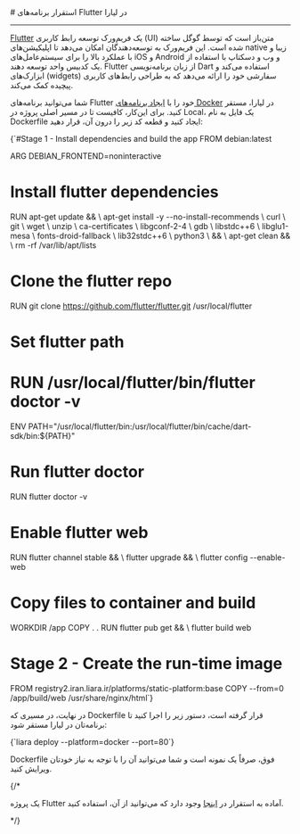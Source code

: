 

<Layout>
<Head>
<title>مستندات استقرار برنامه‌های Flutter - لیارا</title>
<meta property="og:title" content="مستندات خدمات رایانش ابری لیارا" />
<meta property="og:description" content="مستندات مربوط به نحوه استقرار برنامه‌های flutter یا فلاتر در پلتفرم داکر در لیارا"  />
<meta property="og:image" content="https://files.liara.ir/liara/logos/liara-poster.jpg" />
</Head>
# استقرار برنامه‌های Flutter در لیارا
<hr className="mb-2" />
<a href="https://flutter.dev/" className="text-[#2196f3] ">Flutter</a> یک فریم‌ورک توسعه رابط کاربری (UI) متن‌باز است که توسط گوگل ساخته شده است. این فریم‌ورک به توسعه‌دهندگان امکان می‌دهد تا اپلیکیشن‌های native زیبا و با عملکرد بالا را برای سیستم‌عامل‌های iOS و Android و وب و دسکتاپ با استفاده از یک کدبیس واحد توسعه دهند. Flutter از زبان برنامه‌نویسی Dart استفاده می‌کند و ابزارک‌های (widgets) سفارشی خود را ارائه می‌دهد که به طراحی رابط‌های کاربری پیچیده کمک می‌کند.
<div className="h-2" />

شما می‌توانید برنامه‌های Flutter خود را با <a href="../../how-tos/create-app" className="text-[#2196f3] ">ایجاد برنامه‌های Docker</a> در لیارا، مستقر کنید.
برای این‌کار، کافیست تا در مسیر اصلی پروژه در Local، یک فایل به نام <Important>Dockerfile</Important> ایجاد کنید و قطعه کد زیر را درون آن، قرار دهید:
<div className="h-2" />
<div dir='ltr'>
    <Highlight className="dockerfile">
        {`#Stage 1 - Install dependencies and build the app
FROM debian:latest

ARG DEBIAN_FRONTEND=noninteractive

# Install flutter dependencies
RUN apt-get update && \\
    apt-get install -y --no-install-recommends \\
      curl \\
      git \\
      wget \\
      unzip \\
      ca-certificates \\
      libgconf-2-4 \\
      gdb \\
      libstdc++6 \\
      libglu1-mesa \\
      fonts-droid-fallback \\
      lib32stdc++6 \\
      python3 \\
    && \\
    apt-get clean && \\
    rm -rf /var/lib/apt/lists

# Clone the flutter repo
RUN git clone https://github.com/flutter/flutter.git /usr/local/flutter

# Set flutter path
# RUN /usr/local/flutter/bin/flutter doctor -v
ENV PATH="/usr/local/flutter/bin:/usr/local/flutter/bin/cache/dart-sdk/bin:\${PATH}"

# Run flutter doctor
RUN flutter doctor -v
# Enable flutter web
RUN flutter channel stable && \\
    flutter upgrade && \\
    flutter config --enable-web

# Copy files to container and build
WORKDIR /app
COPY . .
RUN flutter pub get && \\
    flutter build web

# Stage 2 - Create the run-time image
FROM registry2.iran.liara.ir/platforms/static-platform:base
COPY --from=0 /app/build/web /usr/share/nginx/html`}
    </Highlight>
</div>
<div className="h-2" />

در نهایت، در مسیری که <Important>Dockerfile</Important> قرار گرفته است، دستور زیر را اجرا کنید تا برنامه‌تان در لیارا مستقر شود:
<div className="h-2" />
<div dir='ltr'>
    <Highlight className="js">
        {`liara deploy --platform=docker --port=80`}
    </Highlight>
</div>

<div className="h-2" />
<Alert variant="info">
<p>
<Important>Dockerfile</Important> فوق، صرفاً یک نمونه است و شما می‌توانید آن را با توجه به نیاز خودتان ویرایش کنید.
</p>
</Alert>

{/* <Alert variant="success">
<p>
یک پروژه Flutter آماده به استقرار در <a href="https://github.com/liara-cloud/astro-getting-started" className="text-[#2196f3] ">اینجا</a> وجود دارد که می‌توانید از آن، استفاده کنید.
</p>
</Alert> */}

</Layout>